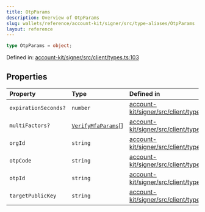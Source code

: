 ```yaml
---
title: OtpParams
description: Overview of OtpParams
slug: wallets/reference/account-kit/signer/src/type-aliases/OtpParams
layout: reference
---
```


```ts
type OtpParams = object;
```

Defined in: [account-kit/signer/src/client/types.ts:103](https://github.com/alchemyplatform/aa-sdk/blob/49e74eee8606f480b200b4612d00d950da8a8742/account-kit/signer/src/client/types.ts#L103)

## Properties

| Property                                          | Type                                        | Defined in                                                                                                                                                                        |
| :------------------------------------------------ | :------------------------------------------ | :-------------------------------------------------------------------------------------------------------------------------------------------------------------------------------- |
| <a id="expirationseconds" /> `expirationSeconds?` | `number`                                    | [account-kit/signer/src/client/types.ts:108](https://github.com/alchemyplatform/aa-sdk/blob/49e74eee8606f480b200b4612d00d950da8a8742/account-kit/signer/src/client/types.ts#L108) |
| <a id="multifactors" /> `multiFactors?`           | [`VerifyMfaParams`](VerifyMfaParams.mdx)\[] | [account-kit/signer/src/client/types.ts:109](https://github.com/alchemyplatform/aa-sdk/blob/49e74eee8606f480b200b4612d00d950da8a8742/account-kit/signer/src/client/types.ts#L109) |
| <a id="orgid" /> `orgId`                          | `string`                                    | [account-kit/signer/src/client/types.ts:104](https://github.com/alchemyplatform/aa-sdk/blob/49e74eee8606f480b200b4612d00d950da8a8742/account-kit/signer/src/client/types.ts#L104) |
| <a id="otpcode" /> `otpCode`                      | `string`                                    | [account-kit/signer/src/client/types.ts:106](https://github.com/alchemyplatform/aa-sdk/blob/49e74eee8606f480b200b4612d00d950da8a8742/account-kit/signer/src/client/types.ts#L106) |
| <a id="otpid" /> `otpId`                          | `string`                                    | [account-kit/signer/src/client/types.ts:105](https://github.com/alchemyplatform/aa-sdk/blob/49e74eee8606f480b200b4612d00d950da8a8742/account-kit/signer/src/client/types.ts#L105) |
| <a id="targetpublickey" /> `targetPublicKey`      | `string`                                    | [account-kit/signer/src/client/types.ts:107](https://github.com/alchemyplatform/aa-sdk/blob/49e74eee8606f480b200b4612d00d950da8a8742/account-kit/signer/src/client/types.ts#L107) |

